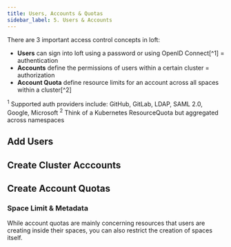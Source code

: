 ```yaml
---
title: Users, Accounts & Quotas
sidebar_label: 5. Users & Accounts
---
```



There are 3 important access control concepts in loft:
- **Users** can sign into loft using a password or using OpenID Connect[^1] = authentication
- **Accounts** define the permissions of users within a certain cluster = authorization
- **Account Quota** define resource limits for an account across all spaces within a cluster[^2]

<span id="fn-1"><sup>1</sup> Supported auth providers include: GitHub, GitLab, LDAP, SAML 2.0, Google, Microsoft</span>
<span id="fn-2"><sup>2</sup> Think of a Kubernetes ResourceQuota but aggregated across namespaces</span>

## Add Users

<CreateUserFragment/>



## Create Cluster Acccounts

<CreateClusterAccounts/>


## Create Account Quotas

<WhatAreAccountQuotas/>
<CreateAccountQuotas/>


### Space Limit & Metadata
While account quotas are mainly concerning resources that users are creating inside their spaces, you can also restrict the creation of spaces itself.

<AccountSpaceSettings/>
